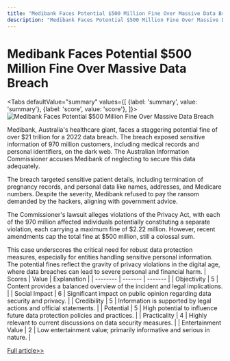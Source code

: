 ```yaml
---
title: "Medibank Faces Potential $500 Million Fine Over Massive Data Breach"
description: "Medibank Faces Potential $500 Million Fine Over Massive Data Breach"
---
```



# Medibank Faces Potential $500 Million Fine Over Massive Data Breach


<Tabs
	defaultValue="summary"
	values={[
	{label: 'summary', value: 'summary'},
	{label: 'score', value: 'score'},
]}>
<TabItem value="summary">
<img
  src="https://image.informedainews.com/2024/06/07/Ar-Svm-1717724956-0.jpg"
  alt="Medibank Faces Potential $500 Million Fine Over Massive Data Breach"
/>



Medibank, Australia's healthcare giant, faces a staggering potential fine of over $21 trillion for a 2022 data breach. The breach exposed sensitive information of 970 million customers, including medical records and personal identifiers, on the dark web. The Australian Information Commissioner accuses Medibank of neglecting to secure this data adequately.

The breach targeted sensitive patient details, including termination of pregnancy records, and personal data like names, addresses, and Medicare numbers. Despite the severity, Medibank refused to pay the ransom demanded by the hackers, aligning with government advice.

The Commissioner's lawsuit alleges violations of the Privacy Act, with each of the 970 million affected individuals potentially constituting a separate violation, each carrying a maximum fine of $2.22 million. However, recent amendments cap the total fine at $500 million, still a colossal sum.

This case underscores the critical need for robust data protection measures, especially for entities handling sensitive personal information. The potential fines reflect the gravity of privacy violations in the digital age, where data breaches can lead to severe personal and financial harm.
</TabItem>
<TabItem value="score">
	| Scores     | Value   | Explanation |
	| -------- | ------- | ------- |
	| Objectivity  | 5    | Content provides a balanced overview of the incident and legal implications.    |
	| Social Impact | 6     | Significant impact on public opinion regarding data security and privacy.    |
	| Credibility    | 5    | Information is supported by legal actions and official statements.    |
	| Potential    | 5    | High potential to influence future data protection policies and practices.    |
	| Practicality    | 4    | Highly relevant to current discussions on data security measures.    |
	| Entertainment Value    | 2    | Low entertainment value; primarily informative and serious in nature.    |
</TabItem>
</Tabs>

[Full article>>](https://www.cnbeta.com.tw/articles/tech/1433616.htm)
